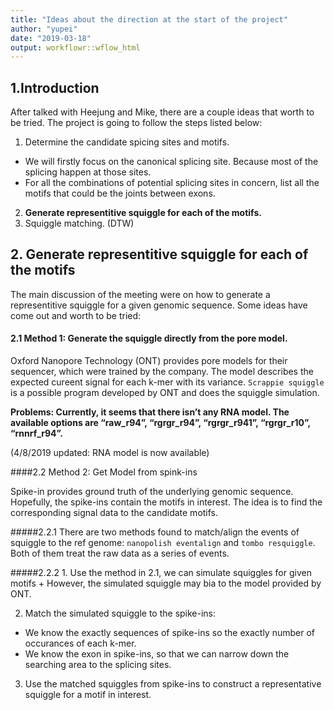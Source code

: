 ```yaml
---
title: "Ideas about the direction at the start of the project"
author: "yupei"
date: "2019-03-18"
output: workflowr::wflow_html
---
```


## 1.Introduction

After talked with Heejung and Mike, there are a couple ideas that worth to be tried.
The project is going to follow the steps listed below:

1. Determine the candidate spicing sites and motifs.
  + We will firstly focus on the canonical splicing site. Because most of the splicing happen at those sites.
  + For all the combinations of potential splicing sites in concern, list all the motifs that could be the joints between exons.
2. **Generate representitive squiggle for each of the motifs.**
3. Squiggle matching. (DTW)

## 2. Generate representitive squiggle for each of the motifs

The main discussion of the meeting were on how to generate a representitive squiggle for a given genomic sequence. Some ideas have come out and worth to be tried:

#### 2.1 Method 1: Generate the squiggle directly from the pore model.

Oxford Nanopore Technology (ONT) provides pore models for their sequencer, which were trained by the company. The model describes the expected cureent signal for each k-mer with its variance. `Scrappie squiggle` is a possible program developed by ONT and does the squiggle simulation. 

**Problems: Currently, it seems that there isn't any RNA model. The available options are "raw_r94", "rgrgr_r94", "rgrgr_r941", "rgrgr_r10", "rnnrf_r94".**

(4/8/2019 updated: RNA model is now available)

####2.2 Method 2: Get Model from spink-ins

Spike-in provides ground truth of the underlying genomic sequence. Hopefully, the spike-ins contain the motifs in interest. The idea is to find the corresponding signal data to the candidate motifs. 

#####2.2.1
There are two methods found to match/align the events of squiggle to the ref genome: `nanopolish eventalign` and `tombo resquiggle`. Both of them treat the raw data as a series of events.

#####2.2.2
1. Use the method in 2.1, we can simulate squiggles for given motifs
  + However, the simulated squiggle may bia to the model provided by ONT. 

2. Match the simulated squiggle to the spike-ins:
  + We know the exactly sequences of spike-ins so the exactly number of occurances of each k-mer.
  + We know the exon in spike-ins, so that we can narrow down the searching area to the splicing sites.
  
3. Use the matched squiggles from spike-ins to construct a representative squiggle for a motif in interest.


